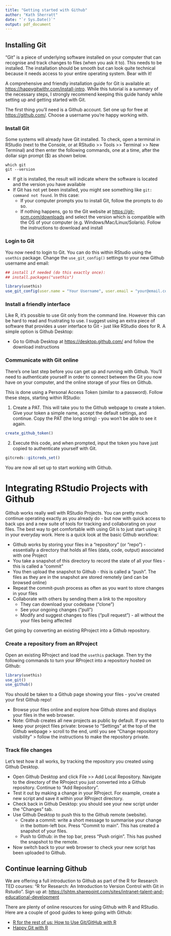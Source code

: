 ```yaml
---
title: "Getting started with Github"
author: "Kath Sherratt"
date: "`r Sys.Date()`"
output: pdf_document
---
```


## Installing Git

"Git" is a piece of underlying software installed on your computer that can recognise and track changes to files (when you ask it to). This needs to be installed. The installation should be smooth but can look quite technical because it needs access to your entire operating system. Bear with it!

A comprehensive and friendly installation guide for Git is available at: <https://happygitwithr.com/install-intro>. While this tutorial is a summary of the necessary steps, I strongly recommend keeping this guide handy while setting up and getting started with Git.

The first thing you'll need is a Github account. Set one up for free at <https://github.com/>. Choose a username you're happy working with.

### Install Git

Some systems will already have Git installed. To check, open a terminal in RStudio (next to the Console, or at RStudio >> Tools >> Terminal >> New Terminal) and then enter the following commands, one at a time, after the dollar sign prompt ($) as shown below.

```
which git
git --version
```

- If git is installed, the result will indicate where the software is located and the version you have available
- If Git has not yet been installed, you might see something like `git: command not found`. In this case:
  - If your computer prompts you to install Git, follow the prompts to do so.
  - If nothing happens, go to the Git website at <https://git-scm.com/downloads> and select the version which is compatible with the OS of your computer (e.g. Windows/Mac/Linux/Solaris). Follow the instructions to download and install


### Login to Git

You now need to login to Git. You can do this within RStudio using the `usethis` package. Change the `use_git_config()` settings to your new Github username and email:

```r
## install if needed (do this exactly once):
## install.packages("usethis")

library(usethis)
use_git_config(user.name = "Your Username", user.email = "your@email.com")
```

### Install a friendly interface

Like R, it's possible to use Git only from the command line. However this can be hard to read and frustrating to use. I suggest using an extra piece of software that provides a user interface to Git - just like RStudio does for R. A simple option is Github Desktop:

- Go to Github Desktop at <https://desktop.github.com/> and follow the download instructions

### Communicate with Git online

There's one last step before you can get up and running with Github. You'll need to authenticate yourself in order to connect between the Git you now have on your computer, and the online storage of your files on Github. 

This is done using a Personal Access Token (similar to a password). Follow these steps, starting within RStudio:

1. Create a PAT. This will take you to the Github webpage to create a token. Give your token a simple name, accept the default settings, and continue. Copy the PAT (the long string) - you won't be able to see it again.

```r
create_github_token()
```

2. Execute this code, and when prompted, input the token you have just copied to authenticate yourself with Git.

```r
gitcreds::gitcreds_set()
```

You are now all set up to start working with Github.

# Integrating RStudio Projects with Github

Github works really well with RStudio Projects. You can pretty much continue operating exactly as you already do - but now with quick access to back ups and a new suite of tools for tracking and collaborating on your files. The best way to get comfortable with using Git is to just start using it in your everyday work. Here is a quick look at the basic Github workflow:

- Github works by storing your files in a "repository" (or "repo") - essentially a directory that holds all files (data, code, output) associated with one Project 
- You take a snapshot of this directory to record the state of all your files - this is called a "commit"
- You then upload the snapshot to Github - this is called a "push". The files as they are in the snapshot are stored remotely (and can be browsed online)
- Repeat the commit-push process as often as you want to store changes in your files
- Collaborate with others by sending them a link to the repository
  - They can download your codebase ("clone")
  - See your ongoing changes ("pull") 
  - Modify and suggest changes to files ("pull request") - all without the your files being affected
  
Get going by converting an existing RProject into a Github repository.

### Create a repository from an RProject

Open an existing RProject and load the `usethis` package. Then try the following commands to turn your RProject into a repository hosted on Github:

```r
library(usethis)
use_git()
use_github()
```

You should be taken to a Github page showing your files - you've created your first Github repo!

- Browse your files online and explore how Github stores and displays your files in the web browser. 
- Note: Github creates all new projects as public by default. If you want to keep your project files private: browse to "Settings" at the top of the Github webpage > scroll to the end, until you see "Change repository visibility" > follow the instructions to make the repository private.

### Track file changes

Let's test how it all works, by tracking the repository you created using Github Desktop.

- Open Github Desktop and click File >> Add Local Repository. Navigate to the directory of the RProject you just converted into a Github repository. Continue to "Add Repository".
- Test it out by making a change in your RProject. For example, create a new script and save it within your RProject directory.   
- Check back in Github Desktop: you should see your new script under the "Changes" tab. 
- Use Github Desktop to push this to the Github remote (website).
  - Create a commit: write a short message to summarise your change in the bottom-left box. Press "Commit to main". This has created a snapshot of your files.
  - Push to Github: in the top bar, press "Push origin". This has pushed the snapshot to the remote.
- Now switch back to your web browser to check your new script has been uploaded to Github.


## Continue learning Github

We are offering a full introduction to Github as part of the R for Research TED courses: "R for Research: An Introduction to Version Control with Git in Rstudio".
Sign up at:
<https://lshtm.sharepoint.com/sites/intranet-talent-and-educational-development> 

There are plenty of online resources for using Github with R and RStudio. Here are a couple of good guides to keep going with Github:

- [R for the rest of us: How to Use Git/GitHub with R](https://rfortherestofus.com/2021/02/how-to-use-git-github-with-r/)
- [Happy Git with R](https://happygitwithr.com)

